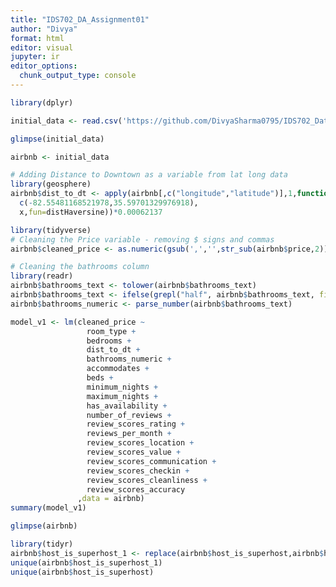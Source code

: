 ```yaml
---
title: "IDS702_DA_Assignment01"
author: "Divya"
format: html
editor: visual
jupyter: ir
editor_options: 
  chunk_output_type: console
---
```


```r
library(dplyr)
```

```r
initial_data <- read.csv('https://github.com/DivyaSharma0795/IDS702_Data_Analysis_Assignment_1/raw/main/Resources/listings.csv')
```

```r
glimpse(initial_data)
```

```r
airbnb <- initial_data
```

```r
# Adding Distance to Downtown as a variable from lat long data
library(geosphere)
airbnb$dist_to_dt <- apply(airbnb[,c("longitude","latitude")],1,function(x) distm(
  c(-82.55481168521978,35.59701329976918),
  x,fun=distHaversine))*0.00062137
```

```r
library(tidyverse)
# Cleaning the Price variable - removing $ signs and commas
airbnb$cleaned_price <- as.numeric(gsub(',','',str_sub(airbnb$price,2)))
```

```r
# Cleaning the bathrooms column
library(readr)
airbnb$bathrooms_text <- tolower(airbnb$bathrooms_text)
airbnb$bathrooms_text <- ifelse(grepl("half", airbnb$bathrooms_text, fixed = TRUE), "0.5",airbnb$bathrooms_text)
airbnb$bathrooms_numeric <- parse_number(airbnb$bathrooms_text)
```

```r

model_v1 <- lm(cleaned_price ~ 
                 room_type + 
                 bedrooms + 
                 dist_to_dt + 
                 bathrooms_numeric + 
                 accommodates + 
                 beds + 
                 minimum_nights + 
                 maximum_nights + 
                 has_availability + 
                 number_of_reviews + 
                 review_scores_rating + 
                 reviews_per_month + 
                 review_scores_location + 
                 review_scores_value + 
                 review_scores_communication + 
                 review_scores_checkin + 
                 review_scores_cleanliness + 
                 review_scores_accuracy
               ,data = airbnb)
summary(model_v1)
```

```r
glimpse(airbnb)
```

```r
library(tidyr)
airbnb$host_is_superhost_1 <- replace(airbnb$host_is_superhost,airbnb$host_is_superhost == "",'f')
unique(airbnb$host_is_superhost_1)
unique(airbnb$host_is_superhost)
```
